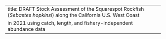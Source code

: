 ---
title: DRAFT Stock Assessment of the Squarespot Rockfish (_Sebastes hopkinsi_) along the California U.S. West Coast
  in 2021 using catch, length, and fishery-independent abundance data
---